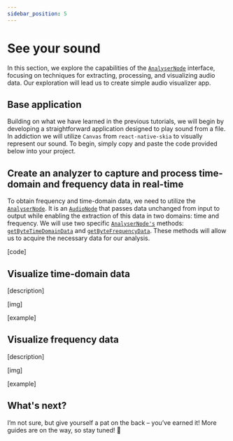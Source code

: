 ```yaml
---
sidebar_position: 5
---
```



# See your sound

In this section, we explore the capabilities of the [`AnalyserNode`](/visualization/analyser-node) interface, focusing on techniques for extracting, processing, and visualizing audio data.
Our exploration will lead us to create simple audio visualizer app.

## Base application

Building on what we have learned in the previous tutorials, we will begin by developing a straightforward application designed to play sound from a file.
In addiction we will utilize `Canvas` from `react-native-skia` to visually represent our sound. To begin, simply copy and paste the code provided below into your project.


<InteractiveExample component={Base} src={BaseSrc} />

## Create an analyzer to capture and process time-domain and frequency data in real-time

To obtain frequency and time-domain data, we need to utilize the [`AnalyserNode`](/visualization/analyser-node).
It is an [`AudioNode`](/core/audio-node) that passes data unchanged from input to output while enabling the extraction of this data in two domains: time and frequency.
We will use two specific [`AnalyserNode's`](/visualization/analyser-node) methods: [`getByteTimeDomainData`](/visualization/analyser-node#getbytetimedomaindata) and [`getByteFrequencyData`](/visualization/analyser-node#getbytefrequencydata).
These methods will allow us to acquire the necessary data for our analysis.

[code]

## Visualize time-domain data

[description]

[img]

[example]

## Visualize frequency data

[description]

[img]

[example]

## What's next?

I’m not sure, but give yourself a pat on the back – you’ve earned it! More guides are on the way, so stay tuned! 🎼
